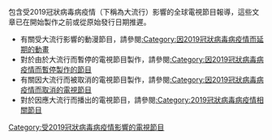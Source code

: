 包含受2019冠狀病毒病疫情（下稱為大流行）影響的全球電視節目報導，這些文章已在開始製作之前或從原始發行日期推遲。
*有關受大流行影響的動漫節目，請參閱[[:Category:因2019冠狀病毒病疫情而延期的動畫|:Category:因2019冠狀病毒病疫情而延期的動畫]]
*對於由於大流行而暫停的電視節目製作，請參閱[[:Category:因2019冠狀病毒病疫情而暫停製作的節目‎|:Category:因2019冠狀病毒病疫情而暫停製作的節目‎]]
*有關因大流行而被取消的電視節目製作，請參閱[[:Category:因2019冠狀病毒病疫情而取消的電視節目|:Category:因2019冠狀病毒病疫情而取消的電視節目]]
*對於因應大流行而播出的電視節目，請參閱[[:Category:2019冠狀病毒病疫情相關節目‎|:Category:2019冠狀病毒病疫情相關節目‎]]

[[Category:受2019冠狀病毒病疫情影響的電視節目|Category:受2019冠狀病毒病疫情影響的電視節目]]